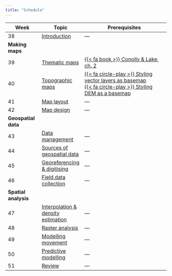 ```yaml
---
title: "Schedule"
---
```


| Week | Topic | Prerequisites |
|------|-------|---------------|
| 38   | [Introduction](introduction.qmd) | --- |
| **Making maps**              |
| 39   | [Thematic maps](theme_maps.qmd) | [{{< fa book >}} Conolly & Lake, ch. 2](https://www.cambridge.org/core/books/geographical-information-systems-in-archaeology/first-principles/ED29DE737206B64937F9E639C5364EB6) |
| 40   | [Topographic maps](topographic_maps.qmd) | [{{< fa circle-play >}} Styling vector layers as basemap](https://tube.switch.ch/videos/52650b8c)<br />[{{< fa circle-play >}} Styling DEM as a basemap](https://tube.switch.ch/videos/798f310f) |
| 41   | [Map layout](layout.qmd) | --- |
| 42   | [Map design](design.qmd) | --- |
| **Geospatial data**          |
| 43   | [Data management](data_management.qmd) | --- |
| 44   | [Sources of geospatial data](data_sources.qmd) | --- |
| 45   | [Georeferencing & digitising](digitising.qmd) | --- |
| 46   | [Field data collection](field_data.qmd) | --- |
| **Spatial analysis**         |
| 47   | [Interpolation & density estimation](interpolation.qmd) | --- |
| 48   | [Raster analysis](raster_analysis.qmd) | --- |
| 49   | [Modelling movement](movement_models.qmd) | --- |
| 50   | [Predictive modelling](predictive_models.qmd) | --- |
| 51   | [Review](review.qmd) | --- |

